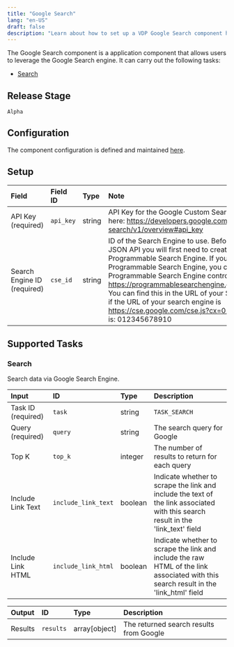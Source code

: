 ```yaml
---
title: "Google Search"
lang: "en-US"
draft: false
description: "Learn about how to set up a VDP Google Search component https://github.com/instill-ai/instill-core"
---
```


The Google Search component is a application component that allows users to leverage the Google Search engine.
It can carry out the following tasks:

- [Search](#search)

## Release Stage

`Alpha`

## Configuration

The component configuration is defined and maintained [here](https://github.com/instill-ai/component/blob/main/application/googlesearch/v0/config/definition.json).

## Setup

| Field | Field ID | Type | Note |
| :--- | :--- | :--- | :--- |
| API Key (required) | `api_key` | string | API Key for the Google Custom Search API. You can create one here: https://developers.google.com/custom-search/v1/overview#api_key |
| Search Engine ID (required) | `cse_id` | string | ID of the Search Engine to use. Before using the Custom Search JSON API you will first need to create and configure your Programmable Search Engine. If you have not already created a Programmable Search Engine, you can start by visiting the Programmable Search Engine control panel https://programmablesearchengine.google.com/controlpanel/all. You can find this in the URL of your Search Engine. For example, if the URL of your search engine is https://cse.google.com/cse.js?cx=012345678910, the ID value is: 012345678910 |

## Supported Tasks

### Search

Search data via Google Search Engine.

| Input | ID | Type | Description |
| :--- | :--- | :--- | :--- |
| Task ID (required) | `task` | string | `TASK_SEARCH` |
| Query (required) | `query` | string | The search query for Google |
| Top K | `top_k` | integer | The number of results to return for each query |
| Include Link Text | `include_link_text` | boolean | Indicate whether to scrape the link and include the text of the link associated with this search result in the 'link_text' field |
| Include Link HTML | `include_link_html` | boolean | Indicate whether to scrape the link and include the raw HTML of the link associated with this search result in the 'link_html' field |

| Output | ID | Type | Description |
| :--- | :--- | :--- | :--- |
| Results | `results` | array[object] | The returned search results from Google |
